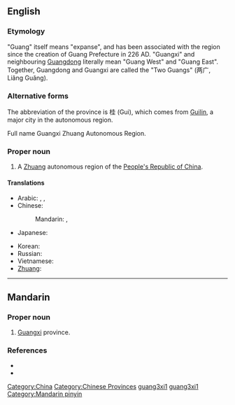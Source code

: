 ==English==
{{wikipedia}}

===Etymology===
"Guang" itself means "expanse", and has been associated with the region since the creation of Guang Prefecture in 226 AD. "Guangxi" and neighbouring [[Guangdong]] literally mean "Guang West" and "Guang East". Together, Guangdong and Guangxi are called the "Two Guangs" (两广, Liǎng Guǎng).

===Alternative forms===
The abbreviation of the province is 桂 (Gui), which comes from [[Guilin]], a major city in the autonomous region.

Full name Guangxi Zhuang Autonomous Region.

===Proper noun===
{{en-proper-noun}}

# A [[Zhuang]] autonomous region of the [[People's Republic of China]].

====Translations====
{{trans-top|province in China)}}
* Arabic: {{t|ar|قوانغشي|m|tr=qwanghshii}},  {{t|ar|غوانغشي|m|tr=ghwanghshii}},  {{t|ar|جوانجشي|m|tr=gwangshii}}
* Chinese:
*: Mandarin: {{t|cmn|廣西|sc=Hani}},  {{t|cmn|广西|tr=Guǎngxī|sc=Hani}}
* Japanese: {{t|ja|広西|tr=こうせい, Kōsei}}
{{trans-mid}}
* Korean: {{t|ko|광시|tr=Gwangsi|sc=Hang}}
* Russian: {{t|ru|Гуанси|tr=Guansí}} {{qualifier|indeclinable}}
* Vietnamese: {{t|vi|Quảng Tây|xs=Vietnamese}}
* [[Zhuang]]: {{t|za|Gvangjsih|xs=Zhuang}}
{{trans-bottom}}

[[Category:China]]
[[Category:Chinese Provinces]]

----

==Mandarin==
{{zh-forms|[[广西]]|[[廣西]]}}

===Proper noun===
{{cmn-proper|p|pin=Guǎngxī|pint=guang3xi1|tra=廣西|sim=广西}}

# [[w:Guangxi|Guangxi]] province.

===References===
* {{pedialite|廣西|lang=zh}}
* {{pedialite|Guangxi}}

[[Category:Chinese Provinces|guang3xi1]]
[[Category:Mandarin entries with audio links|guang3xi1]]
[[Category:Mandarin pinyin]]